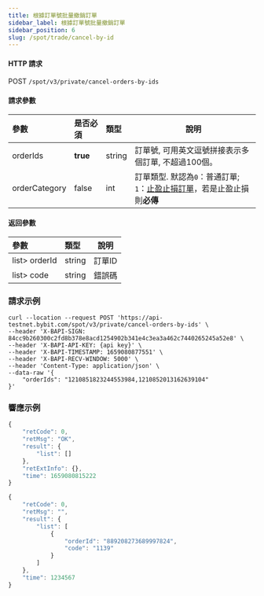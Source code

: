 ```yaml
---
title: 根據訂單號批量撤銷訂單
sidebar_label: 根據訂單號批量撤銷訂單
sidebar_position: 6
slug: /spot/trade/cancel-by-id
---
```


#### HTTP 請求
POST <code>/spot/v3/private/cancel-orders-by-ids</code>

#### 請求參數
| 參數 | 是否必須 | 類型 | 說明|
|:----- |:-------|:-----|------ |
| orderIds | **true** | string | 訂單號, 可用英文逗號拼接表示多個訂單, 不超過100個。 |
| orderCategory | false | int | 訂單類型. 默認為<code>0</code>：普通訂單; <code>1</code>：<a href="https://www.bybit.com/zh-TW/help-center/bybitHC_Article?language=zh_TW&id=000001736">止盈止損訂單</a>，若是止盈止損則<b>必傳</b> |

#### 返回參數
| 參數 | 類型 | 說明|
|:----- |:-----|----- |
| list> orderId | string | 訂單ID |
| list> code | string | 錯誤碼 |

### 請求示例

<Tabs>
<TabItem value="console" label="Console">

```http
curl --location --request POST 'https://api-testnet.bybit.com/spot/v3/private/cancel-orders-by-ids' \
--header 'X-BAPI-SIGN: 84cc9b260300c2fd8b378e8acd1254902b341e4c3ea3a462c7440265245a52e8' \
--header 'X-BAPI-API-KEY: {api key}' \
--header 'X-BAPI-TIMESTAMP: 1659080877551' \
--header 'X-BAPI-RECV-WINDOW: 5000' \
--header 'Content-Type: application/json' \
--data-raw '{
    "orderIds": "1210851823244553984,1210852013162639104"
}'
```

</TabItem>
</Tabs>

### 響應示例

<Tabs>

<TabItem value="success" label="Success">

```javascript
{
    "retCode": 0,
    "retMsg": "OK",
    "result": {
        "list": []
    },
    "retExtInfo": {},
    "time": 1659080815222
}
```

</TabItem>

<TabItem value="partial-success" label="Partial success">

```javascript
{
    "retCode": 0,
    "retMsg": "",
    "result": {
        "list": [
            {
                "orderId": "889208273689997824",
                "code": "1139"
            }
        ]
    },
    "time": 1234567
}
```

</TabItem>

</Tabs>

